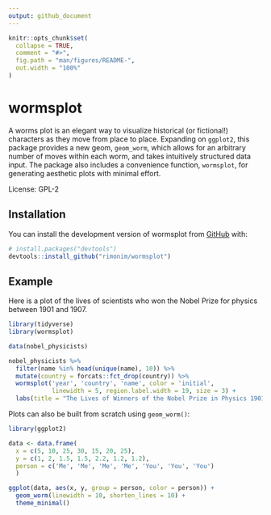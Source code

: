 ```yaml
---
output: github_document
---
```


```r
knitr::opts_chunk$set(
  collapse = TRUE,
  comment = "#>",
  fig.path = "man/figures/README-",
  out.width = "100%"
)
```

# wormsplot

A worms plot is an elegant way to visualize historical (or fictional!) characters as they move from place to place. Expanding on `ggplot2`, this package provides a new geom, `geom_worm`, which allows for an arbitrary number of moves within each worm, and takes intuitively structured data input. The package also includes a convenience function, `wormsplot`, for generating aesthetic plots with minimal effort.

License: GPL-2

## Installation

You can install the development version of wormsplot from [GitHub](https://github.com/) with:

``` r
# install.packages("devtools")
devtools::install_github("rimonim/wormsplot")
```

## Example

Here is a plot of the lives of scientists who won the Nobel Prize for physics between 1901 and 1907.

```r
library(tidyverse)
library(wormsplot)

data(nobel_physicists)

nobel_physicists %>%
  filter(name %in% head(unique(name), 10)) %>%
  mutate(country = forcats::fct_drop(country)) %>%
  wormsplot('year', 'country', 'name', color = 'initial',
            linewidth = 5, region.label.width = 19, size = 3) +
  labs(title = "The Lives of Winners of the Nobel Prize in Physics 1901-1907")
```

Plots can also be built from scratch using `geom_worm()`:

```r
library(ggplot2)

data <- data.frame(
  x = c(5, 10, 25, 30, 15, 20, 25),
  y = c(1, 2, 1.5, 1.5, 2.2, 1.2, 1.2),
  person = c('Me', 'Me', 'Me', 'Me', 'You', 'You', 'You')
  )

ggplot(data, aes(x, y, group = person, color = person)) +
  geom_worm(linewidth = 10, shorten_lines = 10) +
  theme_minimal()
```
